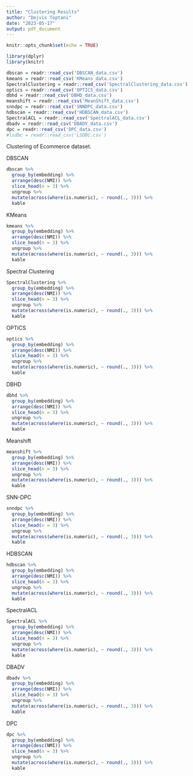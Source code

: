 ```yaml
---
title: "Clustering Results"
author: "Dejvis Toptani"
date: "2023-05-17"
output: pdf_document
---
```


```r
knitr::opts_chunk$set(echo = TRUE)
```

```r
library(dplyr)
library(knitr)

dbscan = readr::read_csv('DBSCAN_data.csv')
kmeans = readr::read_csv('KMeans_data.csv')
SpectralClustering = readr::read_csv('SpectralClustering_data.csv')
optics = readr::read_csv('OPTICS_data.csv')
dbhd = readr::read_csv('DBHD_data.csv')
meanshift = readr::read_csv('MeanShift_data.csv')
snndpc = readr::read_csv('SNNDPC_data.csv')
hdbscan = readr::read_csv('HDBSCAN_data.csv')
SpectralACL = readr::read_csv('SpectralACL_data.csv')
dbadv = readr::read_csv('DBADV_data.csv')
dpc = readr::read_csv('DPC_data.csv')
#lsdbc = readr::read_csv('LSDBC.csv')
```

Clustering of Ecommerce dataset.

DBSCAN
```r
dbscan %>%
  group_by(embedding) %>%
  arrange(desc(NMI)) %>% 
  slice_head(n = 3) %>%
  ungroup %>%
  mutate(across(where(is.numeric), ~ round(., 3))) %>%
  kable

```

KMeans
```r
kmeans %>%
  group_by(embedding) %>%
  arrange(desc(NMI)) %>% 
  slice_head(n = 3) %>%
  ungroup %>%
  mutate(across(where(is.numeric), ~ round(., 3))) %>%
  kable

```

Spectral Clustering
```r
SpectralClustering %>%
  group_by(embedding) %>%
  arrange(desc(NMI)) %>% 
  slice_head(n = 3) %>%
  ungroup %>%
  mutate(across(where(is.numeric), ~ round(., 3))) %>%
  kable

```

OPTICS
```r
optics %>%
  group_by(embedding) %>%
  arrange(desc(NMI)) %>% 
  slice_head(n = 3) %>%
  ungroup %>%
  mutate(across(where(is.numeric), ~ round(., 3))) %>%
  kable

```

DBHD
```r
dbhd %>%
  group_by(embedding) %>%
  arrange(desc(NMI)) %>% 
  slice_head(n = 3) %>%
  ungroup %>%
  mutate(across(where(is.numeric), ~ round(., 3))) %>%
  kable

```

Meanshift
```r
meanshift %>%
  group_by(embedding) %>%
  arrange(desc(NMI)) %>% 
  slice_head(n = 3) %>%
  ungroup %>%
  mutate(across(where(is.numeric), ~ round(., 3))) %>%
  kable

```

SNN-DPC
```r
snndpc %>%
  group_by(embedding) %>%
  arrange(desc(NMI)) %>% 
  slice_head(n = 3) %>%
  ungroup %>%
  mutate(across(where(is.numeric), ~ round(., 3))) %>%
  kable

```

HDBSCAN
```r
hdbscan %>%
  group_by(embedding) %>%
  arrange(desc(NMI)) %>% 
  slice_head(n = 3) %>%
  ungroup %>%
  mutate(across(where(is.numeric), ~ round(., 3))) %>%
  kable

```

SpectralACL
```r
SpectralACL %>%
  group_by(embedding) %>%
  arrange(desc(NMI)) %>% 
  slice_head(n = 3) %>%
  ungroup %>%
  mutate(across(where(is.numeric), ~ round(., 3))) %>%
  kable

```

DBADV
```r
dbadv %>%
  group_by(embedding) %>%
  arrange(desc(NMI)) %>% 
  slice_head(n = 3) %>%
  ungroup %>%
  mutate(across(where(is.numeric), ~ round(., 3))) %>%
  kable

```

DPC
```r
dpc %>%
  group_by(embedding) %>%
  arrange(desc(NMI)) %>% 
  slice_head(n = 3) %>%
  ungroup %>%
  mutate(across(where(is.numeric), ~ round(., 3))) %>%
  kable

```